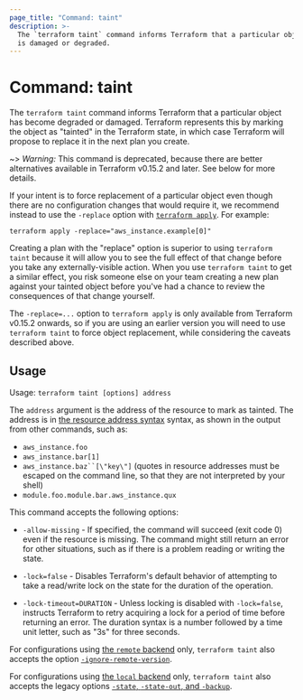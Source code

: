 ```yaml
---
page_title: "Command: taint"
description: >-
  The `terraform taint` command informs Terraform that a particular object
  is damaged or degraded.
---
```


# Command: taint

The `terraform taint` command informs Terraform that a particular object has
become degraded or damaged. Terraform represents this by marking the
object as "tainted" in the Terraform state, in which case Terraform will
propose to replace it in the next plan you create.

~> _Warning:_ This command is deprecated, because there are better alternatives
available in Terraform v0.15.2 and later. See below for more details.

If your intent is to force replacement of a particular object even though
there are no configuration changes that would require it, we recommend instead
to use the `-replace` option with [`terraform apply`](apply).
For example:

```
terraform apply -replace="aws_instance.example[0]"
```

Creating a plan with the "replace" option is superior to using `terraform taint`
because it will allow you to see the full effect of that change before you take
any externally-visible action. When you use `terraform taint` to get a similar
effect, you risk someone else on your team creating a new plan against your
tainted object before you've had a chance to review the consequences of that
change yourself.

The `-replace=...` option to `terraform apply` is only available from
Terraform v0.15.2 onwards, so if you are using an earlier version you will need
to use `terraform taint` to force object replacement, while considering the
caveats described above.

## Usage

Usage: `terraform taint [options] address`

The `address` argument is the address of the resource to mark as tainted.
The address is in
[the resource address syntax](/cli/state/resource-addressing) syntax,
as shown in the output from other commands, such as:

- `aws_instance.foo`
- `aws_instance.bar[1]`
- ` aws_instance.baz``[\"key\"] ` (quotes in resource addresses must be escaped on the command line, so that they are not interpreted by your shell)
- `module.foo.module.bar.aws_instance.qux`

This command accepts the following options:

- `-allow-missing` - If specified, the command will succeed (exit code 0)
  even if the resource is missing. The command might still return an error
  for other situations, such as if there is a problem reading or writing
  the state.

- `-lock=false` - Disables Terraform's default behavior of attempting to take
  a read/write lock on the state for the duration of the operation.

- `-lock-timeout=DURATION` - Unless locking is disabled with `-lock=false`,
  instructs Terraform to retry acquiring a lock for a period of time before
  returning an error. The duration syntax is a number followed by a time
  unit letter, such as "3s" for three seconds.

For configurations using
[the `remote` backend](/language/settings/backends/enhanced/remote)
only, `terraform taint`
also accepts the option
[`-ignore-remote-version`](/language/settings/backends/enhanced/remote#command-line-arguments).

For configurations using
[the `local` backend](/language/settings/backends/enhanced/local) only,
`terraform taint` also accepts the legacy options
[`-state`, `-state-out`, and `-backup`](/language/settings/backends/enhanced/local#command-line-arguments).
